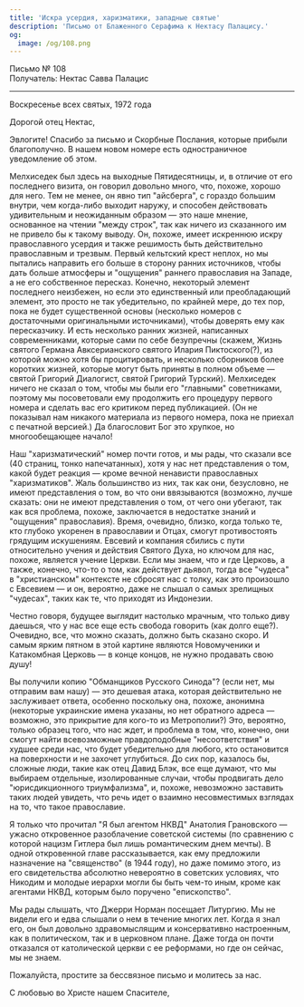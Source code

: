 ```yaml
---
title: 'Искра усердия, харизматики, западные святые'
description: 'Письмо от Блаженного Серафима к Нектасу Палацису.'
og:
  image: /og/108.png
---
```


<div style={{textAlign:'right', fontFamily:'monospace'}}>Письмо № 108</div>
<div style={{textAlign:'left', fontFamily:'monospace'}}>Получатель: Нектас Савва Палацис</div>

---

Воскресенье всех святых, 1972 года

Дорогой отец Нектас,

Эвлогите! Спасибо за письмо и Скорбные Послания, которые прибыли благополучно. В нашем новом номере есть одностраничное уведомление об этом.

Мелхиседек был здесь на выходные Пятидесятницы, и, в отличие от его последнего визита, он говорил довольно много, что, похоже, хорошо для него. Тем не менее, он явно тип "айсберга", с гораздо большим внутри, чем когда-либо выходит наружу, и способен действовать удивительным и неожиданным образом — это наше мнение, основанное на чтении "между строк", так как ничего из сказанного им не привело бы к такому выводу. Он, похоже, имеет искреннюю искру православного усердия и также решимость быть действительно православным и трезвым. Первый кельтский крест неплох, но мы пытались направить его больше в сторону ранних источников, чтобы дать больше атмосферы и "ощущения" раннего православия на Западе, а не его собственное пересказ. Конечно, некоторый элемент последнего неизбежен, но если это единственный или преобладающий элемент, это просто не так убедительно, по крайней мере, до тех пор, пока не будет существенной основы (несколько номеров с достаточными оригинальными источниками), чтобы доверять ему как пересказчику. И есть несколько ранних жизней, написанных современниками, которые сами по себе безупречны (скажем, Жизнь святого Германа Авксерианского святого Илария Пиктоского(?), из которой можно хотя бы процитировать, и несколько сборников более коротких жизней, которые могут быть приняты в полном объеме — святой Григорий Диалогист, святой Григорий Турский). Мелхиседек ничего не сказал о том, чтобы мы были его "главными" советниками, поэтому мы посоветовали ему продолжить его процедуру первого номера и сделать вас его критиком перед публикацией. (Он не показывал нам никакого материала из первого номера, пока не приехал с печатной версией.) Да благословит Бог это хрупкое, но многообещающее начало!

Наш "харизматический" номер почти готов, и мы рады, что сказали все (40 страниц, тонко напечатанных), хотя у нас нет представления о том, какой будет реакция — кроме вечной ненависти православных "харизматиков". Жаль большинство из них, так как они, безусловно, не имеют представления о том, во что они ввязываются (возможно, лучше сказать: они не имеют представления о том, от чего они убегают, так как вся проблема, похоже, заключается в недостатке знаний и "ощущения" православия). Время, очевидно, близко, когда только те, кто глубоко укоренен в православии и Отцах, смогут противостоять грядущим искушениям. Евсевий и компания сбились с пути относительно учения и действия Святого Духа, но ключом для нас, похоже, является учение Церкви. Если мы знаем, что и где Церковь, а также, конечно, что-то о том, как действует дьявол, тогда все "чудеса" в "христианском" контексте не сбросят нас с толку, как это произошло с Евсевием — и он, вероятно, даже не слышал о самых зрелищных "чудесах", таких как те, что приходят из Индонезии.

Честно говоря, будущее выглядит настолько мрачным, что только диву даешься, что у нас все еще есть свобода говорить (как долго еще?). Очевидно, все, что можно сказать, должно быть сказано скоро. И самым ярким пятном в этой картине являются Новомученики и Катакомбная Церковь — в конце концов, не нужно продавать свою душу!

Вы получили копию "Обманщиков Русского Синода"? (если нет, мы отправим вам нашу) — это дешевая атака, которая действительно не заслуживает ответа, особенно поскольку она, похоже, анонимна (некоторые украинские имена указаны, но нет обратного адреса — возможно, это прикрытие для кого-то из Метрополии?) Это, вероятно, только образец того, что нас ждет, и проблема в том, что, конечно, они смогут найти всевозможные правдоподобные "несоответствия" и худшее среди нас, что будет убедительно для любого, кто остановится на поверхности и не захочет углубиться. До сих пор, казалось бы, сложные люди, такие как отец Давид Блэк, все еще думают, что мы выбираем отдельные, изолированные случаи, чтобы продвигать дело "юрисдикционного триумфализма", и, похоже, невозможно заставить таких людей увидеть, что речь идет о взаимно несовместимых взглядах на то, что такое православие.

Я только что прочитал "Я был агентом НКВД" Анатолия Грановского — ужасно откровенное разоблачение советской системы (по сравнению с которой нацизм Гитлера был лишь романтическим днем мечты). В одной откровенной главе рассказывается, как ему предложили назначение на "священство" (в 1944 году), но даже помимо этого, из его свидетельства абсолютно невероятно в советских условиях, что Никодим и молодые иерархи могли бы быть чем-то иным, кроме как агентами НКВД, которым было поручено "епископство".

Мы рады слышать, что Джерри Норман посещает Литургию. Мы не видели его и едва слышали о нем в течение многих лет. Когда я знал его, он был довольно здравомыслящим и консервативно настроенным, как в политическом, так и в церковном плане. Даже тогда он почти отказался от католической церкви с ее реформами, но где он сейчас, мы не знаем.

Пожалуйста, простите за бессвязное письмо и молитесь за нас.

С любовью во Христе нашем Спасителе,